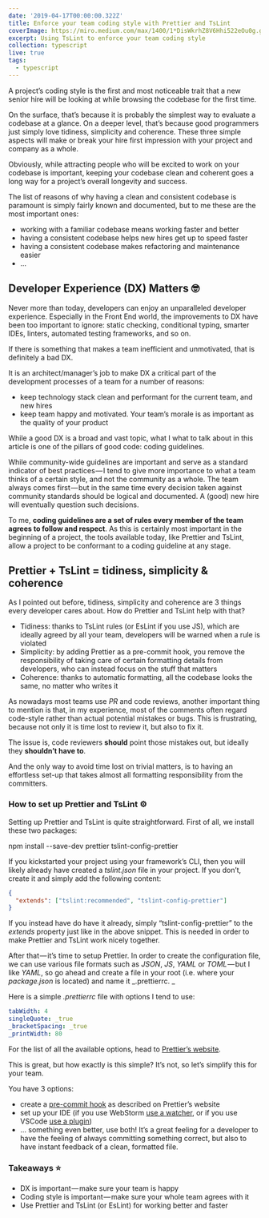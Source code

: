 ```yaml
---
date: '2019-04-17T00:00:00.322Z'
title: Enforce your team coding style with Prettier and TsLint
coverImage: https://miro.medium.com/max/1400/1*DisWkrhZ8V6Hhi522eOu0g.gif
excerpt: Using TsLint to enforce your team coding style
collection: typescript
live: true
tags:
  - typescript
---
```


A project’s coding style is the first and most noticeable trait that a new senior hire will be looking at while browsing the codebase for the first time. 

On the surface, that’s because it is probably the simplest way to evaluate a codebase at a glance. On a deeper level, that’s because good programmers just simply love tidiness, simplicity and coherence. These three simple aspects will make or break your hire first impression with your project and company as a whole.

Obviously, while attracting people who will be excited to work on your codebase is important, keeping your codebase clean and coherent goes a long way for a project’s overall longevity and success. 

The list of reasons of why having a clean and consistent codebase is paramount is simply fairly known and documented, but to me these are the most important ones:

*   working with a familiar codebase means working faster and better
*   having a consistent codebase helps new hires get up to speed faster
*   having a consistent codebase makes refactoring and maintenance easier
*   …

## Developer Experience (DX) Matters 🤓

Never more than today, developers can enjoy an unparalleled developer experience. Especially in the Front End world, the improvements to DX have been too important to ignore: static checking, conditional typing, smarter IDEs, linters, automated testing frameworks, and so on. 

If there is something that makes a team inefficient and unmotivated, that is definitely a bad DX.

It is an architect/manager’s job to make DX a critical part of the development processes of a team for a number of reasons:

*   keep technology stack clean and performant for the current team, and new hires
*   keep team happy and motivated. Your team’s morale is as important as the quality of your product

While a good DX is a broad and vast topic, what I what to talk about in this article is one of the pillars of good code: coding guidelines. 

While community-wide guidelines are important and serve as a standard indicator of best practices — I tend to give more importance to what a team thinks of a certain style, and not the community as a whole. The team always comes first — but in the same time every decision taken against community standards should be logical and documented. A (good) new hire will eventually question such decisions.

To me, **coding guidelines are a set of rules every member of the team agrees to follow and respect**. As this is certainly most important in the beginning of a project, the tools available today, like Prettier and TsLint, allow a project to be conformant to a coding guideline at any stage.

## Prettier + TsLint = tidiness, simplicity & coherence

As I pointed out before, tidiness, simplicity and coherence are 3 things every developer cares about. How do Prettier and TsLint help with that?

*   Tidiness: thanks to TsLint rules (or EsLint if you use JS), which are ideally agreed by all your team, developers will be warned when a rule is violated
*   Simplicity: by adding Prettier as a pre-commit hook, you remove the responsibility of taking care of certain formatting details from developers, who can instead focus on the stuff that matters
*   Coherence: thanks to automatic formatting, all the codebase looks the same, no matter who writes it

As nowadays most teams use _PR_ and code reviews, another important thing to mention is that, in my experience, most of the comments often regard code-style rather than actual potential mistakes or bugs. This is frustrating, because not only it is time lost to review it, but also to fix it.

The issue is, code reviewers **should** point those mistakes out, but ideally they **shouldn’t have to**.

And the only way to avoid time lost on trivial matters, is to having an effortless set-up that takes almost all formatting responsibility from the committers.

### How to set up Prettier and TsLint ⚙️

Setting up Prettier and TsLint is quite straightforward. First of all, we install these two packages:

npm install --save-dev prettier tslint-config-prettier

If you kickstarted your project using your framework’s CLI, then you will likely already have created a _tslint.json_ file in your project. If you don’t, create it and simply add the following content:

```json
{
  "extends": ["tslint:recommended", "tslint-config-prettier"]
}
```

If you instead have do have it already, simply “tslint-config-prettier” to the _extends_ property just like in the above snippet. This is needed in order to make Prettier and TsLint work nicely together.

After that — it’s time to setup Prettier. In order to create the configuration file, we can use various file formats such as _JSON_, _JS_, _YAML_ or _TOML_ — but I like _YAML_, so go ahead and create a file in your root (i.e. where your _package.json_ is located) and name it _.prettierrc. _

Here is a simple _.prettierrc_ file with options I tend to use:

```yaml
tabWidth: 4
singleQuote: _true
_bracketSpacing: _true
_printWidth: 80
```

For the list of all the available options, head to [Prettier’s website](https://medium.com/r/?url=https%3A%2F%2Fprettier.io%2Fdocs%2Fen%2Foptions.html).

This is great, but how exactly is this simple? It’s not, so let’s simplify this for your team.

You have 3 options:

*   create a [pre-commit hook](https://medium.com/r/?url=https%3A%2F%2Fprettier.io%2Fdocs%2Fen%2Fprecommit.html) as described on Prettier’s website
*   set up your IDE (if you use WebStorm [use a watcher](https://medium.com/r/?url=https%3A%2F%2Fprettier.io%2Fdocs%2Fen%2Fwebstorm.html), or if you use VSCode [use a plugin](https://medium.com/r/?url=https%3A%2F%2Fprettier.io%2Fdocs%2Fen%2Feditors.html))
*   … something even better, use both! It’s a great feeling for a developer to have the feeling of always committing something correct, but also to have instant feedback of a clean, formatted file.

### Takeaways ⭐️

*   DX is important — make sure your team is happy
*   Coding style is important — make sure your whole team agrees with it
*   Use Prettier and TsLint (or EsLint) for working better and faster
